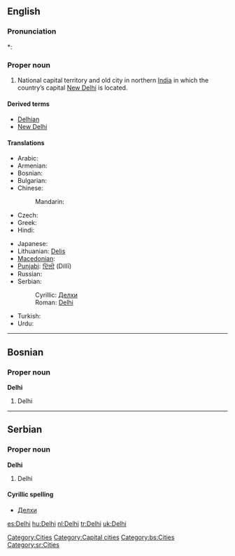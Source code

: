 ==English==
{{wikipedia}}

===Pronunciation===
*: {{rhymes|ɛli}}

===Proper noun===
{{en-proper noun}}

# National capital territory and old city in northern [[India]] in which the country’s capital [[New Delhi]] is located.

====Derived terms====
*[[Delhian]]
*[[New Delhi]]

====Translations====
{{trans-top|National capital territory and old city in northern India}}
* Arabic: {{t|ar|دلهي|f|tr=dilhii}}
* Armenian: {{t-|hy|Դելի|tr=Deli}}
* Bosnian: {{t-|bs|Delhi|m}}
* Bulgarian: {{t-|bg|Делхи|tr=Délχi}}
* Chinese:
*: Mandarin: {{t|cmn|德里|tr=Délǐ|sc=Hani}}
* Czech: {{t-|cs|Dillí|n}}
* Greek: {{t-|el|Δελχί}}
* Hindi: {{t+|hi|दिल्ली|m|tr=Dillī|xs=Hindi}}
{{trans-mid}}
* Japanese: {{t|ja|デリー|tr=Derī}}
* Lithuanian: [[Delis]] {{m}}
* [[Macedonian]]: {{t-|mk|Делхи|n|tr=Délhi}}
* [[Punjabi]]: [[ਦਿੱਲੀ]] (Dillī)
* Russian: {{t-|ru|Дели|m|tr=Déli}} {{indeclinable}}
* Serbian:
*: Cyrillic: [[Делхи#Serbian|Делхи]] {{m}}
*: Roman: [[Delhi#Serbian|Delhi]] {{m}}
* Turkish: {{t|tr|Delhi}}
* Urdu: {{t|ur|دلّی|m|tr=Dillī|xs=Urdu}}
{{trans-bottom}}

[[Category:Cities]]
[[Category:Capital cities]]

----

==Bosnian==

===Proper noun===
'''Delhi''' {{m}}

# Delhi

[[Category:bs:Cities]]

----

==Serbian==

===Proper noun===
'''Delhi''' {{m}}

# Delhi

====Cyrillic spelling====
* [[Делхи#Serbian|Делхи]]

[[Category:sr:Cities]]

[[es:Delhi]]
[[hu:Delhi]]
[[nl:Delhi]]
[[tr:Delhi]]
[[uk:Delhi]]